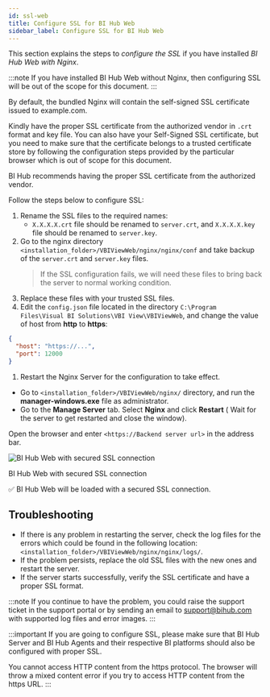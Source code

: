 ```yaml
---
id: ssl-web
title: Configure SSL for BI Hub Web
sidebar_label: Configure SSL for BI Hub Web
---
```



This section explains the steps to *configure the SSL* if you have installed *BI Hub Web with Nginx*.

:::note
If you have installed BI Hub Web without Nginx, then configuring SSL will be out of the scope for this document.
:::

By default, the bundled Nginx will contain the self-signed SSL certificate issued to example.com.

Kindly have the proper SSL certificate from the authorized vendor in `.crt` format and key file.
You can also have your Self-Signed SSL certificate, but you need to make sure that the certificate belongs to a trusted certificate store by following the configuration steps provided by the particular browser which is out of scope for this document.

BI Hub recommends having the proper SSL certificate from the authorized vendor.

Follow the steps below to configure SSL:

1. Rename the SSL files to the required names:
   - `X.X.X.X.crt` file should be renamed to `server.crt`, and `X.X.X.X.key` file should be renamed to `server.key`.
1. Go to the nginx directory `<installation_folder>/VBIViewWeb/nginx/nginx/conf` and take backup of the `server.crt` and `server.key` files.
   > If the SSL configuration fails, we will need these files to bring back the server to normal working condition.
1. Replace these files with your trusted SSL files.
1. Edit the `config.json` file located in the directory `C:\Program Files\Visual BI Solutions\VBI View\VBIViewWeb`, and change the value of host from **http** to **https**:

  ```json title="C:\Program Files\Visual BI Solutions\VBI View\VBIViewWeb\config.json" {2}
  {
    "host": "https://...",
    "port": 12000
  }
  ```

1. Restart the Nginx Server for the configuration to take effect.

- Go to `<installation_folder>/VBIViewWeb/nginx/` directory, and run the **manager-windows.exe** file as administrator.
- Go to the **Manage Server** tab. Select  **Nginx** and click **Restart** ( Wait for the server to get restarted and close the window).

Open the browser and enter `<https://Backend server url>` in the address bar.

  <div class="center">
    <Zoom>
      <img alt="BI Hub Web with secured SSL connection" src={useBaseUrl('doc-images/installation-guide/web-ssl-confirm.png')}/>
    </Zoom>
  <p>BI Hub Web with secured SSL connection</p>
  </div>

:white_check_mark: BI Hub Web will be loaded with a secured SSL connection.

## Troubleshooting

- If there is any problem in restarting the server, check the log files for the errors which could be found in the following location: `<installation_folder>/VBIViewWeb/nginx/nginx/logs/`.
- If the problem persists, replace the old SSL files with the new ones and restart the server.
- If the server starts successfully, verify the SSL certificate and have a proper SSL format.

:::note
If you continue to have the problem, you could raise the support ticket in the support portal or by sending an email to support@bihub.com with supported log files and error images.
:::

:::important
If you are going to configure SSL, please make sure that BI Hub Server and BI Hub Agents and their respective BI platforms should also be configured with proper SSL.

You cannot access HTTP content from the https protocol. The browser will throw a mixed content error if you try to access HTTP content from the https URL.
:::
